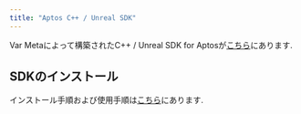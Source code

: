 ```yaml
---
title: "Aptos C++ / Unreal SDK"
---
```






Var Metaによって構築されたC++ / Unreal SDK for Aptosが[こちら](https://github.com/VAR-META-Tech/Aptos-Cpp-SDK/)にあります.

## SDKのインストール

インストール手順および使用手順は[こちら](https://github.com/VAR-META-Tech/Aptos-Cpp-SDK/?tab=readme-ov-file#installation-guide)にあります.
